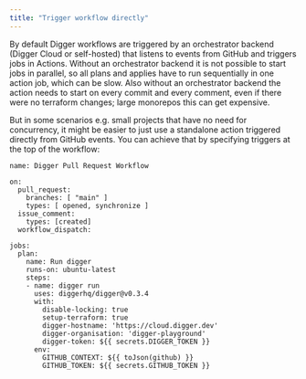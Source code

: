```yaml
---
title: "Trigger workflow directly"
---
```


By default Digger workflows are triggered by an orchestrator backend (Digger Cloud or self-hosted) that listens to events from GitHub and triggers jobs in Actions. Without an orchestrator backend it is not possible to start jobs in parallel, so all plans and applies have to run sequentially in one action job, which can be slow. Also without an orchestrator backend the action needs to start on every commit and every comment, even if there were no terraform changes; large monorepos this can get expensive.

But in some scenarios e.g. small projects that have no need for concurrency, it might be easier to just use a standalone action triggered directly from GitHub events. You can achieve that by specifying triggers at the top of the workflow:

```
name: Digger Pull Request Workflow

on:
  pull_request:
    branches: [ "main" ]
    types: [ opened, synchronize ]
  issue_comment:
    types: [created]
  workflow_dispatch:

jobs:
  plan:
    name: Run digger
    runs-on: ubuntu-latest
    steps:
    - name: digger run
      uses: diggerhq/digger@v0.3.4
      with:
        disable-locking: true
        setup-terraform: true
        digger-hostname: 'https://cloud.digger.dev'
        digger-organisation: 'digger-playground'
        digger-token: ${{ secrets.DIGGER_TOKEN }}        
      env:
        GITHUB_CONTEXT: ${{ toJson(github) }}
        GITHUB_TOKEN: ${{ secrets.GITHUB_TOKEN }}
```

